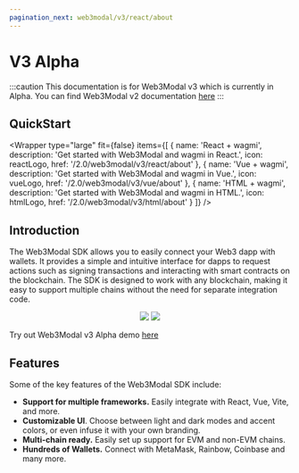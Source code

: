 ```yaml
---
pagination_next: web3modal/v3/react/about
---
```



# V3 Alpha

:::caution
This documentation is for Web3Modal v3 which is currently in Alpha. You can find Web3Modal v2 documentation [here](../html/wagmi/installation.mdx)
:::

## QuickStart

<Wrapper
  type="large"
  fit={false}
  items={[
    {
      name: 'React + wagmi',
      description: 'Get started with Web3Modal and wagmi in React.',
      icon: reactLogo,
      href: '/2.0/web3modal/v3/react/about'
    },
    {
      name: 'Vue + wagmi',
      description: 'Get started with Web3Modal and wagmi in Vue.',
      icon: vueLogo,
      href: '/2.0/web3modal/v3/vue/about'
    },
    {
      name: 'HTML + wagmi',
      description: 'Get started with Web3Modal and wagmi in HTML.',
      icon: htmlLogo,
      href: '/2.0/web3modal/v3/html/about'
    }
  ]}
/>

## Introduction

The Web3Modal SDK allows you to easily connect your Web3 dapp with wallets. It provides a simple and
intuitive interface for dapps to request actions such as signing transactions and interacting with smart
contracts on the blockchain. The SDK is designed to work with any blockchain, making it easy to support
multiple chains without the need for separate integration code.

<p
  align="center"
  style={{
    display: 'flex',
    justifyContent: 'start',
    alignItems: 'center',
    gap: '1rem',
    flexWrap: 'wrap'
  }}
>
  <img src="/img/web3modal-v3.png" style={{ maxHeight: '400px' }} />
  <img src="/img/web3modal-v3-qr.png" style={{ maxHeight: '400px' }} />
</p>

Try out Web3Modal v3 Alpha demo [here](https://web3modal-laboratory-v3.vercel.app/)

## Features

Some of the key features of the Web3Modal SDK include:

- **Support for multiple frameworks.** Easily integrate with React, Vue, Vite, and more.
- **Customizable UI**. Choose between light and dark modes and accent colors, or even infuse it with your own branding.
- **Multi-chain ready.** Easily set up support for EVM and non-EVM chains.
- **Hundreds of Wallets.** Connect with MetaMask, Rainbow, Coinbase and many more.
